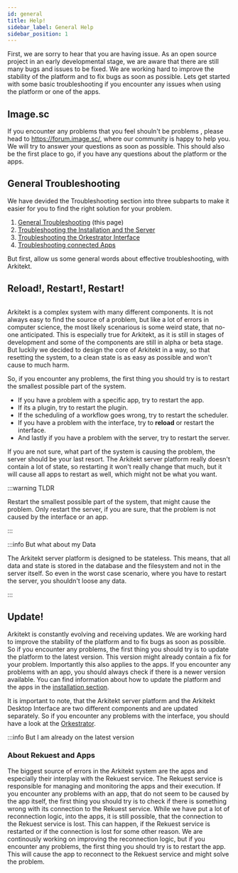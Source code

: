 ```yaml
---
id: general
title: Help!
sidebar_label: General Help
sidebar_position: 1
---
```



First, we are sorry to hear that you are having issue. As an open source project in an early developmental stage, we are aware that there are still many bugs and issues to be fixed.
We are working hard to improve the stability of the platform and to fix bugs as soon as possible. Lets get started with some basic troubleshooting if you encounter any
issues when using the platform or one of the apps.

## Image.sc

If you encounter any problems that you feel shouln't be problems , please head to https://forum.image.sc/, where our community is happy to help you.
We will try to answer your questions as soon as possible. This should also be the first place to go, if you have any questions about the platform or the apps.

## General Troubleshooting

We have devided the Troubleshooting section into three subparts to make it easier for you to find the right solution for your problem.

1. [General Troubleshooting](/docs/troubleshooting/general) (this page)
2. [Troubleshooting the Installation and the Server](/docs/troubleshooting/startup)
3. [Troubleshooting the Orkestrator Interface](/docs/troubleshooting/interface)
4. [Troubleshooting connected Apps](/docs/troubleshooting/app)

But first, allow us some general words about effective troubleshooting, with Arkitekt.

## Reload!, Restart!, Restart!

<Image img={turn} />

Arkitekt is a complex system with many different components. It is not always easy to find the source of a problem, but like a lot of errors in computer
science, the most likely scenarious is some weird state, that no-one anticipated. This is especially true for Arkitekt, as it is still in stages of development
and some of the components are still in alpha or beta stage. But luckily we decided to design the core of Arkitekt in a way, so that resetting the system, to
a clean state is as easy as possible and won't cause to much harm.

So, if you encounter any problems, the first thing you should try is to restart the smallest possible part of the system.

- If you have a problem with a specific app, try to restart the app.
- If its a plugin, try to restart the plugin.
- If the scheduling of a workflow goes wrong, try to restart the scheduler.
- If you have a problem with the interface, try to **reload** or restart the interface.
- And lastly if you have a problem with the server, try to restart the server.

If you are not sure, what part of the system is causing the problem, the server should be your last resort. The Arkitekt server platform
really doesn't contain a lot of state, so restarting it won't really change that much, but it will cause all apps to restart as well, which might not be what you want.

:::warning TLDR

Restart the smallest possible part of the system, that might cause the problem. Only restart the server, if you are sure, that the problem is not caused by the interface or an app.

:::

:::info But what about my Data

The Arkitekt server platform is designed to be stateless. This means, that all data and state is stored in the database and the filesystem and not in the server itself. So even in the worst case
scenario, where you have to restart the server, you shouldn't loose any data.

:::

## Update!

Arkitekt is constantly evolving and receiving updates. We are working hard to improve the stability of the platform and to fix bugs as soon as possible.
So if you encounter any problems, the first thing you should try is to update the platform to the latest version. This version might already contain a fix for your problem.
Importantly this also applies to the apps. If you encounter any problems with an app, you should always check if there is a newer version available.
You can find information about how to update the platform and the apps in the [installation section](/docs/introduction/installation#updating).

It is important to note, that the Arkitekt server platform and the Arkitekt Desktop Interface are two different components and are updated separately. So if you encounter any problems with the interface,
you should have a look at the [Orkestrator](https://github.com/arkitektio/orkestrator/releases).

:::info But I am already on the latest version

### About Rekuest and Apps

The biggest source of errors in the Arkitekt system are the apps and especially their interplay with the Rekuest service. The Rekuest service is responsible for managing
and monitoring the apps and their execution. If you encounter any problems with an app, that do not seem to be caused by the app itself, the first thing you should try
is to check if there is something wrong with its connection to the Rekuest service. While we have put a lot of reconnection logic, into the apps, it is still possible, that
the connection to the Rekuest service is lost. This can happen, if the Rekuest service is restarted or if the connection is lost for some other reason. We are continously
working on improving the reconnection logic, but if you encounter any problems, the first thing you should try is to restart the app. This will cause the app to reconnect to
the Rekuest service and might solve the problem.
